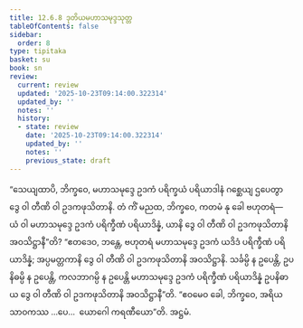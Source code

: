 ```yaml
---
title: 12.6.8 ဒုတိယမဟာသမုဒ္ဒသုတ္တ
tableOfContents: false
sidebar:
  order: 8
type: tipitaka
basket: su
book: sn
review:
  current: review
  updated: '2025-10-23T09:14:00.322314'
  updated_by: ''
  notes: ''
  history:
  - state: review
    date: '2025-10-23T09:14:00.322314'
    updated_by: ''
    notes: ''
    previous_state: draft
---
```



<ReviewStatus review={frontmatter.review} showDetails={true} />

<HypothesisAnnotation frontmatter={frontmatter} />

<DynamicBreadcrumb />

<Division number="1128" book="sn" e="ch" v="18" p="448">

<Paragraph number="2423" book="sn">
“သေယျထာပိ, ဘိက္ခဝေ, မဟာသမုဒ္ဒေ ဥဒကံ ပရိက္ခယံ ပရိယာဒါနံ ဂစ္ဆေယျ ဌပေတွာ ဒွေ ဝါ တီဏိ ဝါ ဥဒကဖုသိတာနိ. တံ ကိံ မညထ, ဘိက္ခဝေ, ကတမံ နု ခေါ ဗဟုတရံ—  ယံ ဝါ မဟာသမုဒ္ဒေ ဥဒကံ ပရိက္ခီဏံ ပရိယာဒိန္နံ, ယာနိ ဒွေ ဝါ တီဏိ ဝါ ဥဒကဖုသိတာနိ အဝသိဋ္ဌာနီ”တိ? “ဧတဒေဝ, ဘန္တေ, ဗဟုတရံ မဟာသမုဒ္ဒေ ဥဒကံ ယဒိဒံ ပရိက္ခီဏံ ပရိယာဒိန္နံ; အပ္ပမတ္တကာနိ ဒွေ ဝါ တီဏိ ဝါ ဥဒကဖုသိတာနိ အဝသိဋ္ဌာနိ. သင်္ခမ္ပိ န ဥပေန္တိ, ဥပနိဓမ္ပိ န ဥပေန္တိ, ကလဘာဂမ္ပိ န ဥပေန္တိ မဟာသမုဒ္ဒေ ဥဒကံ ပရိက္ခီဏံ ပရိယာဒိန္နံ ဥပနိဓာယ ဒွေ ဝါ တီဏိ ဝါ ဥဒကဖုသိတာနိ အဝသိဋ္ဌာနီ”တိ. “ဧဝမေဝ ခေါ, ဘိက္ခဝေ, အရိယသာဝကဿ …ပေ…  ယောဂေါ ကရဏီယော”တိ.

</Paragraph>
</Division>

<Paragraph number="2424" type="center" book="sn">
အဋ္ဌမံ.
</Paragraph>